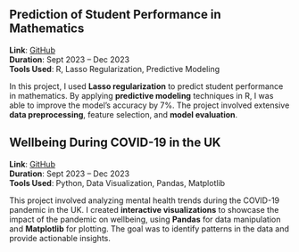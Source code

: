 ## Prediction of Student Performance in Mathematics
**Link**: [GitHub](https://github.com/jadeeechen/stat-301_student-performance-mathematics_winter-2023/blob/main/Project%20-%20Group%20Final%20Report.ipynb)  
**Duration**: Sept 2023 – Dec 2023  
**Tools Used**: R, Lasso Regularization, Predictive Modeling  

In this project, I used **Lasso regularization** to predict student performance in mathematics. By applying **predictive modeling** techniques in R, I was able to improve the model’s accuracy by 7%. The project involved extensive **data preprocessing**, feature selection, and **model evaluation**.



## Wellbeing During COVID-19 in the UK
**Link**: [GitHub](https://github.com/samnthorne/dsci320-FinalProject/tree/main)    
**Duration**: Sept 2023 – Dec 2023  
**Tools Used**: Python, Data Visualization, Pandas, Matplotlib  

This project involved analyzing mental health trends during the COVID-19 pandemic in the UK. I created **interactive visualizations** to showcase the impact of the pandemic on wellbeing, using **Pandas** for data manipulation and **Matplotlib** for plotting. The goal was to identify patterns in the data and provide actionable insights.